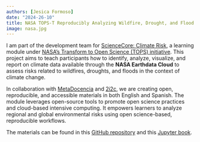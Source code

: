 ```yaml
---
authors: [Jesica Formoso]
date: "2024-26-10"
title: NASA TOPS-T Reproducibly Analyzing Wildfire, Drought, and Flood Risk with NASA Earthdata Cloud
image: nasa.jpg
---
```


I am part of the development team for [ScienceCore: Climate Risk](https://github.com/ScienceCore/climaterisk), a learning module under [NASA's Transform to Open Science (TOPS) initiative](https://science.nasa.gov/open-science/tops/). This project aims to teach participants how to identify, analyze, visualize, and report on climate data available through the **NASA Earthdata Cloud** to assess risks related to wildfires, droughts, and floods in the context of climate change.

In collaboration with [MetaDocencia]() and [2i2c](), we are creating open, reproducible, and accessible materials in both English and Spanish. The module leverages open-source tools to promote open science practices and cloud-based intensive computing. It empowers learners to analyze regional and global environmental risks using open science-based, reproducible workflows.

The materials can be found in this [GitHub repository](https://github.com/ScienceCore/climaterisk) and this [Jupyter book](https://sciencecore.github.io/climaterisk/).  
